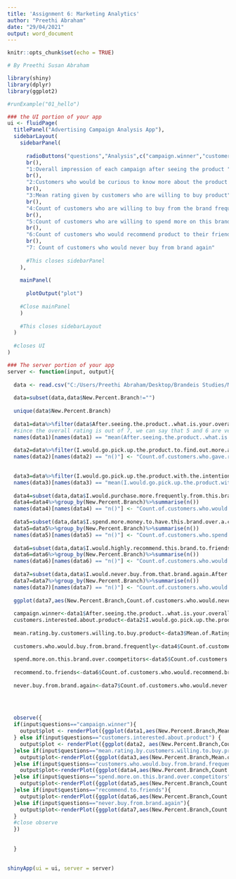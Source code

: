 ---
title: 'Assignment 6: Marketing Analytics'
author: "Preethi Abraham"
date: "29/04/2021"
output: word_document
---

```{r setup, include=FALSE}
knitr::opts_chunk$set(echo = TRUE)
```

```{r}
# By Preethi Susan Abraham

library(shiny)
library(dplyr)
library(ggplot2)

#runExample("01_hello")

### the UI portion of your app
ui <- fluidPage(
  titlePanel("Advertising Campaign Analysis App"),
  sidebarLayout(
    sidebarPanel(
      
      radioButtons("questions","Analysis",c("campaign.winner","customers.interested.about.product","mean.rating.by.customers.willing.to.buy.product","customers.who.would.buy.from.brand.frequently","spend.more.on.this.brand.over.competitors","recommend.to.friends","never.buy.from.brand.again")),
      br(),
      "1:Overall impression of each campaign after seeing the product ",
      br(),
      "2:Customers who would be curious to know more about the product ",
      br(),
      "3:Mean rating given by customers who are willing to buy product",
      br(),
      "4:Count of customers who are willing to buy from the brand frequently",
      br(),
      "5:Count of customers who are willing to spend more on this brand over its competitors",
      br(),
      "6:Count of customers who would recommend product to their friends",
      br(),
      "7: Count of customers who would never buy from brand again"
    
      #This closes sidebarPanel
    ),
    
    mainPanel(
      
      plotOutput("plot")
      
    #Close mainPanel  
    )
    
    #This closes sidebarLayout
  )
 
  #closes UI
)

### The server portion of your app
server <- function(input, output){
  
  data <- read.csv("C:/Users/Preethi Abraham/Desktop/Brandeis Studies/Marketing Analytics/Assignment 6/20210407152446-SurveyExport.csv")
  
  data=subset(data,data$New.Percent.Branch!="")
  
  unique(data$New.Percent.Branch)
  
  data1=data%>%filter(data$After.seeing.the.product..what.is.your.overall.impression.!="NA")%>%group_by(New.Percent.Branch)%>%summarise(mean(After.seeing.the.product..what.is.your.overall.impression.))
  #since the overall rating is out of 7, we can say that 5 and 6 are very high scores given by customers
  names(data1)[names(data1) == "mean(After.seeing.the.product..what.is.your.overall.impression.)"] <- "Mean.of.rating"
  
  data2=data%>%filter(I.would.go.pick.up.the.product.to.find.out.more.about.it.Imagine.you.had.to.go.to.the.store.to.pick.something.up..While.you.were.at.the.store..you.saw.this.package.in.passing..How.likely.are.you.to.do.each.of.the.following.==c(5,6))%>%group_by(New.Percent.Branch,I.would.go.pick.up.the.product.to.find.out.more.about.it.Imagine.you.had.to.go.to.the.store.to.pick.something.up..While.you.were.at.the.store..you.saw.this.package.in.passing..How.likely.are.you.to.do.each.of.the.following.)%>%summarise(n())
  names(data2)[names(data2) == "n()"] <- "Count.of.customers.who.gave.rating.of.5.or.above"

  
  data3=data%>%filter(I.would.go.pick.up.the.product.with.the.intention.of.buying.it.Imagine.you.had.to.go.to.the.store.to.pick.something.up..While.you.were.at.the.store..you.saw.this.package.in.passing..How.likely.are.you.to.do.each.of.the.following.!="NA")%>%group_by(New.Percent.Branch)%>%summarise(mean(I.would.go.pick.up.the.product.with.the.intention.of.buying.it.Imagine.you.had.to.go.to.the.store.to.pick.something.up..While.you.were.at.the.store..you.saw.this.package.in.passing..How.likely.are.you.to.do.each.of.the.following.))
  names(data3)[names(data3) == "mean(I.would.go.pick.up.the.product.with.the.intention.of.buying.it.Imagine.you.had.to.go.to.the.store.to.pick.something.up..While.you.were.at.the.store..you.saw.this.package.in.passing..How.likely.are.you.to.do.each.of.the.following.)"] <- "Mean.of.Ratings"
  
  data4=subset(data,data$I.would.purchase.more.frequently.from.this.brand.After.seeing.the.product..which.of.the.following.would.you.do..1=="I would purchase more frequently from this brand")
  data4=data4%>%group_by(New.Percent.Branch)%>%summarise(n())
  names(data4)[names(data4) == "n()"] <- "Count.of.customers.who.would.purchase.more.frequently.from.brand"
  
  data5=subset(data,data$I.spend.more.money.to.have.this.brand.over.a.competitor.After.seeing.the.product..which.of.the.following.would.you.do..1=="I spend more money to have this brand over a competitor")
  data5=data5%>%group_by(New.Percent.Branch)%>%summarise(n())
  names(data5)[names(data5) == "n()"] <- "Count.of.customers.who.spend.more.money.to.have.this.brand.over.competitor"
  
  data6=subset(data,data$I.would.highly.recommend.this.brand.to.friends.After.seeing.the.product..which.of.the.following.would.you.do..1=="I would highly recommend this brand to friends")
  data6=data6%>%group_by(New.Percent.Branch)%>%summarise(n())
  names(data6)[names(data6) == "n()"] <- "Count.of.customers.who.would.recommend.brand.to.friends"
  
  data7=subset(data,data$I.would.never.buy.from.that.brand.again.After.seeing.the.product..which.of.the.following.would.you.do.=="I would never buy from that brand again")
  data7=data7%>%group_by(New.Percent.Branch)%>%summarise(n())
  names(data7)[names(data7) == "n()"] <- "Count.of.customers.who.would.never.buy.from.brand.again"
  
  ggplot(data7,aes(New.Percent.Branch,Count.of.customers.who.would.never.buy.from.brand.again,fill=New.Percent.Branch))+geom_bar(stat = "identity")+coord_flip()
  
  campaign.winner<-data1$After.seeing.the.product..what.is.your.overall.impression.
  customers.interested.about.product<-data2$I.would.go.pick.up.the.product.to.find.out.more.about.it.Imagine.you.had.to.go.to.the.store.to.pick.something.up..While.you.were.at.the.store..you.saw.this.package.in.passing..How.likely.are.you.to.do.each.of.the.following.
  
  mean.rating.by.customers.willing.to.buy.product<-data3$Mean.of.Ratings
  
  customers.who.would.buy.from.brand.frequently<-data4$Count.of.customers.who.would.purchase.more.frequently.from.brand
  
  spend.more.on.this.brand.over.coompetitors<-data5$Count.of.customers.who.spend.more.money.to.have.this.brand.over.competitor
  
  recommend.to.friends<-data6$Count.of.customers.who.would.recommend.brand.to.friends
  
  never.buy.from.brand.again<-data7$Count.of.customers.who.would.never.buy.from.brand.again
  
  
  

  observe({
  if(input$questions=="campaign.winner"){  
    output$plot <- renderPlot({ggplot(data1,aes(New.Percent.Branch,Mean.of.rating,fill=New.Percent.Branch))+geom_bar(stat="identity",position = position_dodge())})
  } else if(input$questions=="customers.interested.about.product") {
    output$plot <- renderPlot({ggplot(data2, aes(New.Percent.Branch,Count.of.customers.who.gave.rating.of.5.or.above,fill=New.Percent.Branch))+geom_bar(stat = "identity",position = "stack")})
  }else if(input$questions=="mean.rating.by.customers.willing.to.buy.product"){
    output$plot<-renderPlot({ggplot(data3,aes(New.Percent.Branch,Mean.of.Ratings,fill=New.Percent.Branch))+geom_bar(stat = "identity",position=position_dodge())})
  }else if(input$questions=="customers.who.would.buy.from.brand.frequently"){
    output$plot<-renderPlot({ggplot(data4,aes(New.Percent.Branch,Count.of.customers.who.would.purchase.more.frequently.from.brand,fill=New.Percent.Branch))+geom_bar(stat="identity")+coord_flip()})
  }else if(input$questions=="spend.more.on.this.brand.over.competitors"){
    output$plot<-renderPlot({ggplot(data5,aes(New.Percent.Branch,Count.of.customers.who.spend.more.money.to.have.this.brand.over.competitor,fill=New.Percent.Branch))+geom_bar(stat="identity",position = position_dodge())+coord_flip()})
  }else if(input$questions=="recommend.to.friends"){
    output$plot<-renderPlot({ggplot(data6,aes(New.Percent.Branch,Count.of.customers.who.would.recommend.brand.to.friends,fill=New.Percent.Branch))+geom_bar(stat="identity")+coord_flip()})
  }else if(input$questions=="never.buy.from.brand.again"){
    output$plot<-renderPlot({ggplot(data7,aes(New.Percent.Branch,Count.of.customers.who.would.never.buy.from.brand.again,fill=New.Percent.Branch))+geom_bar(stat = "identity")+coord_flip()})
  }
  #close observe  
  })
    
  
  }
  

shinyApp(ui = ui, server = server)
```

